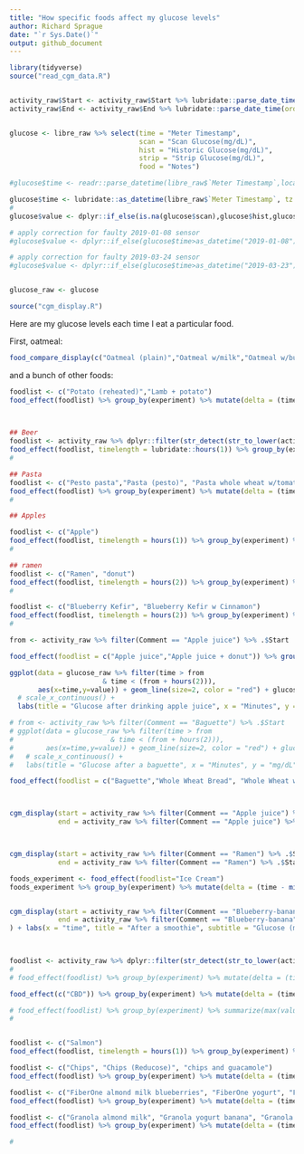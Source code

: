 ```yaml
---
title: "How specific foods affect my glucose levels"
author: Richard Sprague
date: "`r Sys.Date()`"
output: github_document
---
```



```r
library(tidyverse)
source("read_cgm_data.R")


activity_raw$Start <- activity_raw$Start %>% lubridate::parse_date_time(order = "ymd HMS",tz = "US/Pacific")
activity_raw$End <- activity_raw$End %>% lubridate::parse_date_time(order = "ymd HMS", tz = "US/Pacific")


glucose <- libre_raw %>% select(time = "Meter Timestamp", 
                                scan = "Scan Glucose(mg/dL)",
                                hist = "Historic Glucose(mg/dL)",
                                strip = "Strip Glucose(mg/dL)",
                                food = "Notes")

#glucose$time <- readr::parse_datetime(libre_raw$`Meter Timestamp`,locale = locale(tz="US/Pacific"))

glucose$time <- lubridate::as_datetime(libre_raw$`Meter Timestamp`, tz = "US/Pacific")
# 
glucose$value <- dplyr::if_else(is.na(glucose$scan),glucose$hist,glucose$scan)

# apply correction for faulty 2019-01-08 sensor
#glucose$value <- dplyr::if_else(glucose$time>as_datetime("2019-01-08"),glucose$value+35,glucose$value)

# apply correction for faulty 2019-03-24 sensor
#glucose$value <- dplyr::if_else(glucose$time>as_datetime("2019-03-23"),glucose$value+35,glucose$value)


glucose_raw <- glucose

source("cgm_display.R")
```

Here are my glucose levels each time I eat a particular food.

First, oatmeal:

```r

food_compare_display(c("Oatmeal (plain)","Oatmeal w/milk","Oatmeal w/butter", "Oatmeal w/cinnamon", "Oatmeal (Reducose)"), foodtype = "eating oatmeal")
```

and a bunch of other foods:

```r
foodlist <- c("Potato (reheated)","Lamb + potato")
food_effect(foodlist) %>% group_by(experiment) %>% mutate(delta = (time - min(time))/60) %>% ggplot(aes(x=delta,y=value, color = experiment)) + geom_line(size = 2) + scale_x_continuous() + labs(title = "Glucose after eating potatoes", x = "Minutes", y = "mg/dL")
 


## Beer
foodlist <- activity_raw %>% dplyr::filter(str_detect(str_to_lower(activity_raw$Comment),pattern = "beer \\(empty stomach\\)")) %>% .$Comment
food_effect(foodlist, timelength = lubridate::hours(1)) %>% group_by(experiment) %>% mutate(delta = (time - min(time))/60) %>% ggplot(aes(x=delta,y=value, color = experiment)) + geom_line(size = 2) + scale_x_continuous() + labs(title = "Glucose after drinking beer", x = "Minutes", y = "mg/dL")
# 

## Pasta
foodlist <- c("Pesto pasta","Pasta (pesto)", "Pasta whole wheat w/tomato",  "Pasta mushroom chicken")
food_effect(foodlist) %>% group_by(experiment) %>% mutate(delta = (time - min(time))/60) %>% ggplot(aes(x=delta,y=value, color = experiment)) + geom_line(size = 2) + scale_x_continuous() + labs(title = "Glucose after eating pasta", x = "Minutes", y = "mg/dL")
# 

## Apples

foodlist <- c("Apple")
food_effect(foodlist, timelength = hours(1)) %>% group_by(experiment) %>% mutate(delta = (time - min(time))/60) %>% ggplot(aes(x=delta,y=value, color = experiment)) + geom_line(size = 2) + scale_x_continuous() + labs(title = "Glucose after eating an apple", x = "Minutes", y = "mg/dL")
# 

## ramen
foodlist <- c("Ramen", "donut")
food_effect(foodlist, timelength = hours(2)) %>% group_by(experiment) %>% mutate(delta = (time - min(time))/60) %>% ggplot(aes(x=delta,y=value, color = experiment)) + geom_line(size = 2) + scale_x_continuous() + labs(title = "Glucose after eating instant ramen", x = "Minutes", y = "mg/dL")
# 

foodlist <- c("Blueberry Kefir", "Blueberry Kefir w Cinnamon")
food_effect(foodlist, timelength = hours(2)) %>% group_by(experiment) %>% mutate(delta = (time - min(time))/60) %>% ggplot(aes(x=delta,y=value, color = experiment)) + geom_line(size = 2) + scale_x_continuous() + labs(title = "Glucose after drinking kefir", x = "Minutes", y = "mg/dL")
# 

from <- activity_raw %>% filter(Comment == "Apple juice") %>% .$Start

food_effect(foodlist = c("Apple juice","Apple juice + donut")) %>% group_by(experiment) %>% mutate(delta = (time - min(time))/60) %>% ggplot(aes(x=delta,y=value, color = experiment)) + geom_line(size = 2) + scale_x_continuous() + labs(title = "Glucose after apple juice", x = "Minutes", y = "mg/dL")

ggplot(data = glucose_raw %>% filter(time > from
                       & time < (from + hours(2))),
       aes(x=time,y=value)) + geom_line(size=2, color = "red") + glucose_target_gg +
  # scale_x_continuous() + 
  labs(title = "Glucose after drinking apple juice", x = "Minutes", y = "mg/dL")

# from <- activity_raw %>% filter(Comment == "Baguette") %>% .$Start
# ggplot(data = glucose_raw %>% filter(time > from
#                        & time < (from + hours(2))),
#        aes(x=time,y=value)) + geom_line(size=2, color = "red") + glucose_target_gg +
#   # scale_x_continuous() + 
#   labs(title = "Glucose after a baguette", x = "Minutes", y = "mg/dL")

food_effect(foodlist = c("Baguette","Whole Wheat Bread", "Whole Wheat w/ Reducose")) %>% group_by(experiment) %>% mutate(delta = (time - min(time))/60) %>% ggplot(aes(x=delta,y=value, color = experiment)) + geom_line(size = 2) + scale_x_continuous() + labs(title = "Glucose and Bread", x = "Minutes", y = "mg/dL")



cgm_display(start = activity_raw %>% filter(Comment == "Apple juice") %>% .$Start, 
            end = activity_raw %>% filter(Comment == "Apple juice") %>% .$Start + hours(2))



cgm_display(start = activity_raw %>% filter(Comment == "Ramen") %>% .$Start, 
            end = activity_raw %>% filter(Comment == "Ramen") %>% .$Start + hours(2))

foods_experiment <- food_effect(foodlist="Ice Cream") 
foods_experiment %>% group_by(experiment) %>% mutate(delta = (time - min(time))/60) %>% ggplot(aes(x=delta,y=value, color = experiment)) + geom_line(size = 2) + scale_x_continuous() + labs(title = "Glucose after eating ice cream", x = "Minutes", y = "mg/dL")


cgm_display(start = activity_raw %>% filter(Comment == "Blueberry-banana") %>% pull(Start),
            end = activity_raw %>% filter(Comment == "Blueberry-banana") %>% pull(Start) + hours(2)
) + labs(x = "time", title = "After a smoothie", subtitle = "Glucose (mg/dL)", y = "mg/dL") + scale_x_datetime(limits = c(activity_raw %>% filter(Comment == "Blueberry-banana") %>% pull(Start),
                                                                                                                             activity_raw %>% filter(Comment == "Blueberry-banana") %>% pull(Start) + hours(2)))


foodlist <- activity_raw %>% dplyr::filter(str_detect(str_to_lower(activity_raw$Comment),pattern = "latte")) %>% .$Comment
# 
# food_effect(foodlist) %>% group_by(experiment) %>% mutate(delta = (time - min(time))/60) %>% ggplot(aes(x=delta,y=value, color = experiment)) + geom_line(size = 2) + scale_x_continuous() + labs(title = "Glucose after drinking a latte", x = "Minutes", y = "mg/dL")

food_effect(c("CBD")) %>% group_by(experiment) %>% mutate(delta = (time - min(time))/60) %>% ggplot(aes(x=delta,y=value, color = experiment)) + geom_line(size = 2) + scale_x_continuous() + labs(title = "Glucose after CBD", x = "Minutes", y = "mg/dL")

# food_effect(foodlist) %>% group_by(experiment) %>% summarize(max(value), min(value), change = max(value)-min(value))  %>% knitr::kable(caption = "Glucose Changes from drinking a latte")
# 


foodlist <- c("Salmon")
food_effect(foodlist, timelength = hours(1)) %>% group_by(experiment) %>% mutate(delta = (time - min(time))/60) %>% ggplot(aes(x=delta,y=value, color = experiment)) + geom_line(size = 2) + scale_x_continuous() + labs(title = "Glucose after eating salmon", x = "Minutes", y = "mg/dL")

foodlist <- c("Chips", "Chips (Reducose)", "chips and guacamole")
food_effect(foodlist) %>% group_by(experiment) %>% mutate(delta = (time - min(time))/60) %>% ggplot(aes(x=delta,y=value, color = experiment)) + geom_line(size = 2) + scale_x_continuous() + labs(title = "Glucose after Chips", x = "Minutes", y = "mg/dL")

foodlist <- c("FiberOne almond milk blueberries", "FiberOne yogurt", "FiberOne whole milk","FiberOne yogurt banana","FiberOne almond milk banana","FiberOne almond milk")
food_effect(foodlist) %>% group_by(experiment) %>% mutate(delta = (time - min(time))/60) %>% ggplot(aes(x=delta,y=value, color = experiment)) + geom_line(size = 2) + scale_x_continuous() + labs(title = "FiberOne High Fiber Cereal", x = "Minutes", y = "mg/dL")

foodlist <- c("Granola almond milk", "Granola yogurt banana", "Granola (110g) almond milk","Yogurt granola blueberries")
food_effect(foodlist) %>% group_by(experiment) %>% mutate(delta = (time - min(time))/60) %>% ggplot(aes(x=delta,y=value, color = experiment)) + geom_line(size = 2) + scale_x_continuous() + labs(title = "Granola Cereal", x = "Minutes", y = "mg/dL")

# 
```
